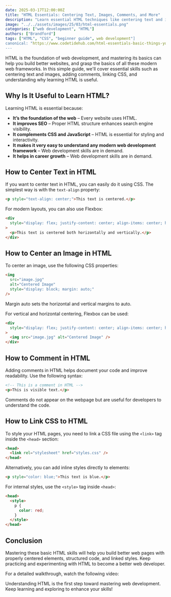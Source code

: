 ```yaml
---
date: 2025-03-17T12:00:00Z
title: "HTML Essentials: Centering Text, Images, Comments, and More"
description: "Learn essential HTML techniques like centering text and images, adding comments, linking CSS, and understanding why HTML is important."
image: "../../assets/images/25/03/html-essentials.png"
categories: ["web development", "HTML"]
authors: ["Brandford"]
tags: ["HTML", "CSS", "beginner guide", web development"]
canonical: "https://www.codetidehub.com/html-essentials-basic-things-you-need-to-know/"
---
```



HTML is the foundation of web development, and mastering its basics can help you build better websites, and grasp the basics of all these modern web frameworks. In this simple guide, we'll cover essential skills such as centering text and images, adding comments, linking CSS, and understanding why learning HTML is useful.

## Why Is It Useful to Learn HTML?

Learning HTML is essential because:

- **It’s the foundation of the web** – Every website uses HTML.
- **It improves SEO** – Proper HTML structure enhances search engine visibility.
- **It complements CSS and JavaScript** – HTML is essential for styling and interactivity.
- **It makes it very easy to understand any modern web development framework** – Web development skills are in demand.
- **It helps in career growth** – Web development skills are in demand.

## How to Center Text in HTML

If you want to center text in HTML, you can easily do it using CSS. The simplest way is with the `text-align` property:

```html
<p style="text-align: center;">This text is centered.</p>
```

For modern layouts, you can also use Flexbox:

```html
<div
  style="display: flex; justify-content: center; align-items: center; height: 100vh;"
>
  <p>This text is centered both horizontally and vertically.</p>
</div>
```

## How to Center an Image in HTML

To center an image, use the following CSS properties:

```html
<img
  src="image.jpg"
  alt="Centered Image"
  style="display: block; margin: auto;"
/>
```

Margin auto sets the horizontal and vertical margins to auto.

For vertical and horizontal centering, Flexbox can be used:

```html
<div
  style="display: flex; justify-content: center; align-items: center; height: 100vh;"
>
  <img src="image.jpg" alt="Centered Image" />
</div>
```

## How to Comment in HTML

Adding comments in HTML helps document your code and improve readability. Use the following syntax:

```html
<!-- This is a comment in HTML -->
<p>This is visible text.</p>
```

Comments do not appear on the webpage but are useful for developers to understand the code.

## How to Link CSS to HTML

To style your HTML pages, you need to link a CSS file using the `<link>` tag inside the `<head>` section:

```html
<head>
  <link rel="stylesheet" href="styles.css" />
</head>
```

Alternatively, you can add inline styles directly to elements:

```html
<p style="color: blue;">This text is blue.</p>
```

For internal styles, use the `<style>` tag inside `<head>`:

```html
<head>
  <style>
    p {
      color: red;
    }
  </style>
</head>
```

## Conclusion

Mastering these basic HTML skills will help you build better web pages with properly centered elements, structured code, and linked styles. Keep practicing and experimenting with HTML to become a better web developer.

For a detailed walkthrough, watch the following video:

<YouTubeEmbed
  url="https://www.youtube.com/embed/example_video_id"
  label="HTML Essentials: A Beginner's Guide"
/>

Understanding HTML is the first step toward mastering web development. Keep learning and exploring to enhance your skills!
